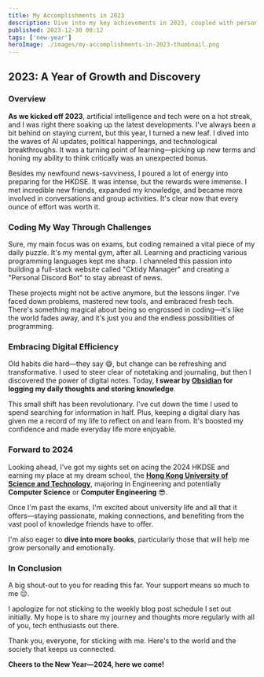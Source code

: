 ```yaml
---
title: My Accomplishments in 2023
description: Dive into my key achievements in 2023, coupled with personal insights and forward-looking aspirations as the new year approaches.
published: 2023-12-30 00:12
tags: ['new-year']
heroImage: ./images/my-accomplishments-in-2023-thumbnail.png
---
```


## 2023: A Year of Growth and Discovery

### Overview

**As we kicked off 2023**, artificial intelligence and tech were on a hot streak, and I was right there soaking up the latest developments. I've always been a bit behind on staying current, but this year, I turned a new leaf. I dived into the waves of AI updates, political happenings, and technological breakthroughs. It was a turning point of learning—picking up new terms and honing my ability to think critically was an unexpected bonus.

Besides my newfound news-savviness, I poured a lot of energy into preparing for the HKDSE. It was intense, but the rewards were immense. I met incredible new friends, expanded my knowledge, and became more involved in conversations and group activities. It's clear now that every ounce of effort was worth it.

### Coding My Way Through Challenges

Sure, my main focus was on exams, but coding remained a vital piece of my daily puzzle. It's my mental gym, after all. Learning and practicing various programming languages kept me sharp. I channeled this passion into building a full-stack website called "Cktidy Manager" and creating a "Personal Discord Bot" to stay abreast of news.

These projects might not be active anymore, but the lessons linger. I've faced down problems, mastered new tools, and embraced fresh tech. There's something magical about being so engrossed in coding—it's like the world fades away, and it's just you and the endless possibilities of programming.

### Embracing Digital Efficiency

Old habits die hard—they say 😅, but change can be refreshing and transformative. I used to steer clear of notetaking and journaling, but then I discovered the power of digital notes. Today, **I swear by [Obsidian](https://obsidian.md/) for logging my daily thoughts and storing knowledge**.

<Picture
  src="https://obsidian-img.ckt1031.xyz/2023/12/5d9fac074874256313853e5e9221d860.png"
  alt="Thumbnail"
  class="thumbnail"
  width="auto"
  height="600"
/>

This small shift has been revolutionary. I've cut down the time I used to spend searching for information in half. Plus, keeping a digital diary has given me a record of my life to reflect on and learn from. It's boosted my confidence and made everyday life more enjoyable.

### Forward to 2024

Looking ahead, I've got my sights set on acing the 2024 HKDSE and earning my place at my dream school, the **[Hong Kong University of Science and Technology](https://hkust.edu.hk/)**, majoring in Engineering and potentially **Computer Science** or **Computer Engineering** 😎.

<Picture
  src="https://obsidian-img.ckt1031.xyz/2023/10/1c83d95df53a12247baba69b03b14d8d.jpg"
  alt="Thumbnail"
  class="thumbnail"
  width="auto"
  height="600"
/>

Once I'm past the exams, I'm excited about university life and all that it offers—staying passionate, making connections, and benefiting from the vast pool of knowledge friends have to offer.

I'm also eager to **dive into more books**, particularly those that will help me grow personally and emotionally.

### In Conclusion

A big shout-out to you for reading this far. Your support means so much to me 😌.

I apologize for not sticking to the weekly blog post schedule I set out initially. My hope is to share my journey and thoughts more regularly with all of you, tech enthusiasts out there.

Thank you, everyone, for sticking with me. Here's to the world and the society that keeps us connected.

**Cheers to the New Year—2024, here we come!**
